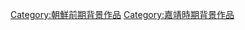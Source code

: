 {{朝鮮王朝背景作品分類導航|背景作品}}

[[Category:朝鮮前期背景作品|Category:朝鮮前期背景作品]]
[[Category:嘉靖時期背景作品|Category:嘉靖時期背景作品]]
